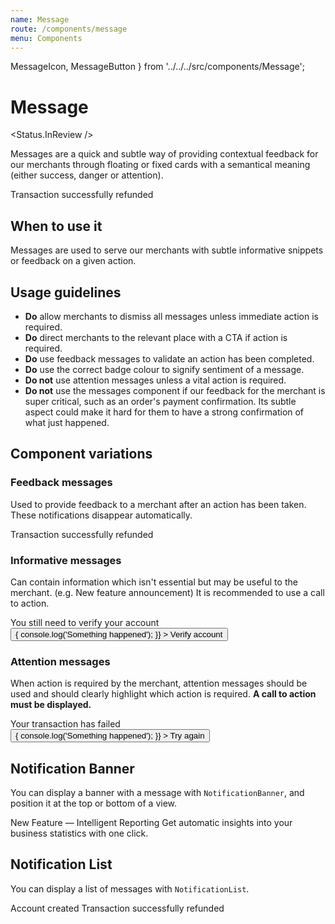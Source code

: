 ```yaml
---
name: Message
route: /components/message
menu: Components
---
```


  MessageIcon,
  MessageButton
} from '../../../src/components/Message';

# Message

<Status.InReview />

Messages are a quick and subtle way of providing contextual feedback for our merchants through floating
or fixed cards with a semantical meaning (either success, danger or attention).

<Playground>
  <Message>
    <MessageIcon type={MessageIcon.SUCCESS} />
    <Heading size={Heading.KILO} element="h4" margin={false}>
      Transaction successfully refunded
    </Heading>
  </Message>
</Playground>

<Props of={Message} />

## When to use it

Messages are used to serve our merchants with subtle informative snippets or feedback
on a given action.

## Usage guidelines

- **Do** allow merchants to dismiss all messages unless immediate action is required.
- **Do** direct merchants to the relevant place with a CTA if action is required.
- **Do** use feedback messages to validate an action has been completed.
- **Do** use the correct badge colour to signify sentiment of a message.
- **Do not** use attention messages unless a vital action is required.
- **Do not** use the messages component if our feedback for the merchant is super critical,
  such as an order's payment confirmation. Its subtle aspect could make it hard for them to have
  a strong confirmation of what just happened.

## Component variations

### Feedback messages

Used to provide feedback to a merchant after an action
has been taken. These notifications disappear automatically.

<Playground>
  <Message>
    <MessageIcon type={MessageIcon.SUCCESS} />
    <Heading size={Heading.KILO} element="h4" margin={false}>
      Transaction successfully refunded
    </Heading>
  </Message>
</Playground>

### Informative messages

Can contain information which isn't essential but may
be useful to the merchant. (e.g. New feature announcement) It is recommended
to use a call to action.

<Playground>
  <Message>
    <MessageIcon type={MessageIcon.WARNING} />
    <div>
      <Heading size={Heading.KILO} element="h4" margin={false}>
        You still need to verify your account
      </Heading>
    </div>
    <MessageButton>
      <Button
        size={Button.KILO}
        onClick={e => {
          console.log('Something happened');
        }}
      >
        Verify account
      </Button>
    </MessageButton>
  </Message>
</Playground>

### Attention messages

When action is required by the merchant, attention
messages should be used and should clearly highlight which action is
required. **A call to action must be displayed.**

<Playground>
  <Message>
    <MessageIcon type={MessageIcon.ERROR} />
    <div>
      <Heading size={Heading.KILO} element="h4" margin={false}>
        Your transaction has failed
      </Heading>
    </div>
    <MessageButton>
      <Button
        size={Button.KILO}
        onClick={e => {
          console.log('Something happened');
        }}
      >
        Try again
      </Button>
    </MessageButton>
  </Message>
</Playground>

## Notification Banner

You can display a banner with a message with `NotificationBanner`, and position it at the top or bottom of a view.

<Playground>
  <NotificationBanner>
    <Message>
      <MessageIcon type={MessageIcon.SUCCESS} />
      <div>
        <Heading size={Heading.KILO} element="h4" noMargin>
          New Feature — Intelligent Reporting
        </Heading>
        <Text noMargin>
          Get automatic insights into your business statistics with one click.
        </Text>
      </div>
    </Message>
  </NotificationBanner>
</Playground>

<Props of={NotificationBanner} />

## Notification List

You can display a list of messages with `NotificationList`.

<Playground>
  <NotificationList>
    <Message>
      <MessageIcon type={MessageIcon.SUCCESS} />
      <Heading size={Heading.KILO} element="h4" noMargin>
        Account created
      </Heading>
    </Message>
    <Message>
      <MessageIcon type={MessageIcon.SUCCESS} />
      <Heading size={Heading.KILO} element="h4" noMargin>
        Transaction successfully refunded
      </Heading>
    </Message>
  </NotificationList>
</Playground>

<Props of={NotificationList} />
